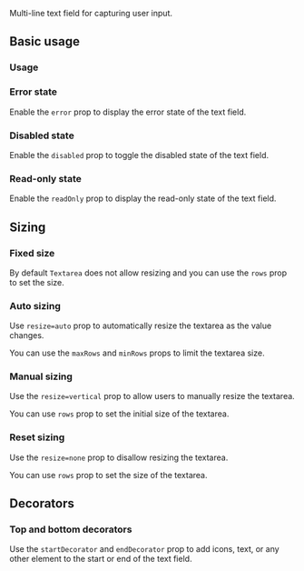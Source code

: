 <ax-layout />

Multi-line text field for capturing user input.

## Basic usage

### Usage

<ax-demo name="textarea/usage" />

### Error state

Enable the `error` prop to display the error state of the text field.

<ax-demo name="textarea/error-usage" />

### Disabled state

Enable the `disabled` prop to toggle the disabled state of the text field.

<ax-demo name="textarea/disabled-usage" />

### Read-only state

Enable the `readOnly` prop to display the read-only state of the text field.

<ax-demo name="textarea/readonly-usage" />

## Sizing

### Fixed size

By default `Textarea` does not allow resizing and you can use the `rows` prop to set the size.

<ax-demo name="textarea/size-usage" />

### Auto sizing

Use `resize=auto` prop to automatically resize the textarea as the value changes.

<ax-demo name="textarea/size-auto-usage" />

You can use the `maxRows` and `minRows` props to limit the textarea size.

<ax-demo name="textarea/size-auto-minmax-usage" />

### Manual sizing

Use the `resize=vertical` prop to allow users to manually resize the textarea.

You can use `rows` prop to set the initial size of the textarea.

<ax-demo name="textarea/size-manual-usage" />

### Reset sizing

Use the `resize=none` prop to disallow resizing the textarea.

You can use `rows` prop to set the size of the textarea.

<ax-demo name="textarea/size-reset-usage" />

## Decorators

### Top and bottom decorators

Use the `startDecorator` and `endDecorator` prop to add icons, text, or any other element to the start or end of the text field.

<ax-demo name="textarea/decorator-usage" />
